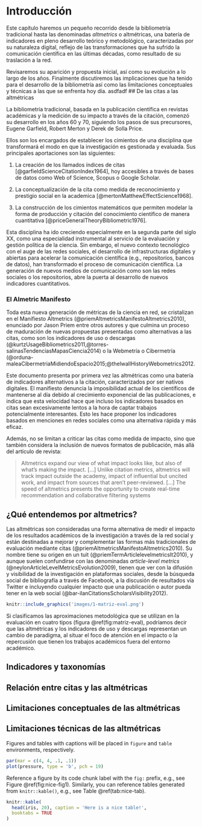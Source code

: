 # Introducción {#intro}

Este capítulo haremos un pequeño recorrido desde la bibliometría tradicional hasta las denominadas _altmetrics_ o altmétricas, una batería de indicadores en pleno desarrollo teórico y metodológico, caracterizadas por su naturaleza digital, reflejo de las transformaciones que ha sufrido la comunicación científica en las últimas décadas, como resultado de su traslación a la red.

Revisaremos su aparición y propuesta inicial, así como su evolución a lo largo de los años. Finalmente discutiremos las implicaciones que ha tenido para el desarrollo de la bibliometría así como las limitaciones conceptuales y técnicas a las que se enfrenta hoy día.
asdfadf
## De las citas a las altmétricas

La bibliometría tradicional, basada en la publicación científica en revistas académicas y la medición de su impacto a través de la citación, comenzó su desarrollo en los años 60 y 70, siguiendo los pasos de sus precursores, Eugene Garfield, Robert Merton y Derek de Solla Price.

Ellos son los encargados de establecer los cimientos de una disciplina que transformará el modo en que la investigación es gestionada y evaluada. Sus principales aportaciones son las siguientes:

1. La creación de los llamados índices de citas [@garfieldScienceCitationIndex1964], hoy accesibles a través de bases de datos como Web of Science, Scopus o Google Scholar.

2. La conceptualización de la cita como medida de reconocimiento y prestigio social en la academica [@mertonMatthewEffectScience1968].

3. La construcción de los cimientos matemáticos que permiten modelar la forma de producción y citación del conocimiento científico de manera cuantitativa [@priceGeneralTheoryBibliometric1976].

Esta disciplina ha ido creciendo especialmente en la segunda parte del siglo XX, como una especialidad instrumental al servicio de la evaluación y gestión política de la ciencia. Sin embargo, el nuevo contexto tecnológico con el auge de las redes sociales, el desarrollo de infrastructuras digitales y abiertas para acelerar la comunicación científica (e.g., repositorios, bancos de datos), han transformado el proceso de comunicación científica. La generación de nuevos medios de comunicación como son las redes sociales o los repositorios, abre la puerta al desarrollo de nuevos indicadores cuantitativos.

### El Almetric Manifesto {-}

Toda esta nueva generación de métricas de la ciencia en red, se cristalizan en el Manifiesto Altmetrics (@priemAltmetricsManifestoAltmetrics2010), enunciado por Jason Priem entre otros autores y que culmina un proceso de maduración de nuevas propuestas presentadas como alternativas a las citas, como son los indicadores de uso o descargas (@kurtzUsageBibliometrics2011,@torres-salinasTendenciasMapasCiencia2014) o la Webmetría o Cibermetría (@orduna-maleaCibermetriaMidiendoEspacio2015;@thelwallHistoryWebometrics2012.

Este documento presenta por primera vez las altmétricas como una batería de indicadores alternativos a la citación, caracterizados por ser nativos digitales. El manifiesto denuncia la imposibilidad actual de los científicos de mantenerse al día debido al crecimiento exponencial de las publicaciones, e indica que esta velocidad hace que incluso los indicadores basados en citas sean excesivamente lentos a la hora de captar trabajos potencialmente interesantes. Esto les hace proponer los indicadores basados en menciones en redes sociales como una alternativa rápida y más eficaz.

Además, no se limitan a criticar las citas como medida de impacto, sino que también considera la inclusión de nuevos formatos de publicación, más allá del artículo de revista:

>Altmetrics expand our view of what impact looks like, but also of what’s making the impact. […] Unlike citation metrics, altmetrics will track impact outside the academy, impact of influential but uncited work, and impact from sources that aren’t peer-reviewed. […] The speed of altmetrics presents the opportunity to create real-time recommendation and collaborative filtering systems

## ¿Qué entendemos por altmetrics?

Las altmétricas son consideradas una forma alternativa de
medir el impacto de los resultados académicos de la investigación a través de la red social y están destinadas a mejorar y complementar las formas más tradicionales de evaluación mediante citas (@priemAltmetricsManifestoAltmetrics2010). Su nombre tiene su origen en un tuit (@priemTermArticlelevelmetricsIt2010), y aunque suelen confundirse con las denominadas _article-level metrics_ (@neylonArticleLevelMetricsEvolution2009), tienen que ver con la  difusión y visibilidad de la investigación en plataformas sociales, desde la búsqueda social de bibliografía a través de Facebook, a la discusión de resultados vía Twitter e incluyendo cualquier impacto que una publicación o autor pueda tener en la web social (@bar-ilanCitationsScholarsVisibility2012).

```r
knitr::include_graphics('images/1-matriz-eval.png')
```

Si clasificamos las aproximaciones metodológica que se utilizan en la evaluación en cuatro tipos (figura \@ref(fig:matriz-eval), podríamos decir que las altmétricas y los indicadores de uso y descargas representan un cambio de paradigma, al situar el foco de atención en el impacto o la repercusión que tienen los trabajos académicos fuera del entorno académico. 


## Indicadores y taxonomías

## Relación entre citas y las altmétricas

## Limitaciones conceptuales de las altmétricas

## Limitaciones técnicas de las altmétricas


Figures and tables with captions will be placed in `figure` and `table` environments, respectively.

```r
par(mar = c(4, 4, .1, .1))
plot(pressure, type = 'b', pch = 19)
```

Reference a figure by its code chunk label with the `fig:` prefix, e.g., see Figure \@ref(fig:nice-fig1). Similarly, you can reference tables generated from `knitr::kable()`, e.g., see Table \@ref(tab:nice-tab).

```r
knitr::kable(
  head(iris, 20), caption = 'Here is a nice table!',
  booktabs = TRUE
)
```

